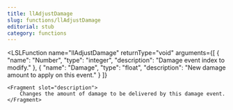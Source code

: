 ```yaml
---
title: llAdjustDamage
slug: functions/llAdjustDamage
editorial: stub
category: functions
---
```


<LSLFunction
	name="llAdjustDamage"
	returnType="void"
	arguments={[
	{
		"name": "Number",
		"type": "integer",
		"description": "Damage event index to modify."
	},
	{
		"name": "Damage",
		"type": "float",
		"description": "New damage amount to apply on this event."
	}
]}
>
	<Fragment slot="description">
		Changes the amount of damage to be delivered by this damage event.
	</Fragment>
</LSLFunction>
